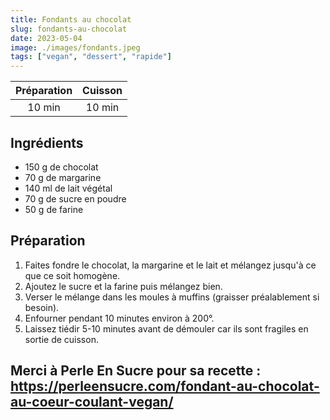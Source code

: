 ```yaml
---
title: Fondants au chocolat
slug: fondants-au-chocolat
date: 2023-05-04
image: ./images/fondants.jpeg
tags: ["vegan", "dessert", "rapide"]
---
```


| Préparation | Cuisson |
| :-: | :-: |
| 10 min |  10 min |

## Ingrédients

- <ListItem>150 g de chocolat</ListItem>
- <ListItem>70 g de margarine</ListItem>
- <ListItem>140 ml de lait végétal</ListItem>
- <ListItem>70 g de sucre en poudre</ListItem>
- <ListItem>50 g de farine</ListItem>

## Préparation

1. Faites fondre le chocolat, la margarine et le lait et mélangez jusqu'à ce que ce soit homogène.
2. Ajoutez le sucre et la farine puis mélangez bien.
3. Verser le mélange dans les moules à muffins (graisser préalablement si besoin).
4. Enfourner pendant 10 minutes environ à 200°.
5. Laissez tiédir 5-10 minutes avant de démouler car ils sont fragiles en sortie de cuisson.

Merci à Perle En Sucre pour sa recette : https://perleensucre.com/fondant-au-chocolat-au-coeur-coulant-vegan/
---
